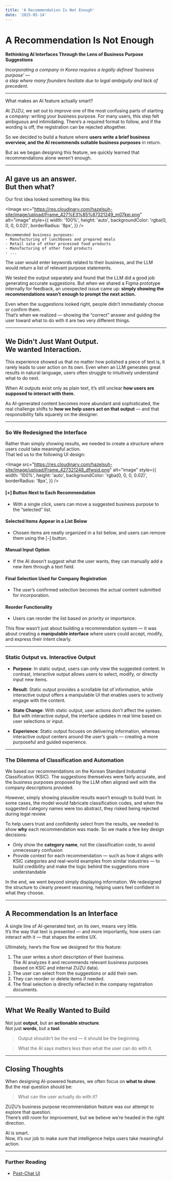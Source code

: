 ```yaml
---
title: 'A Recommendation Is Not Enough'
date: '2025-05-14'
---
```


<Cover
  src="https://res.cloudinary.com/hazelsuh-site/image/upload/Frame_427321248_dfwsid.png"
  alt=""
  caption=""
/>

# A Recommendation Is Not Enough

**Rethinking AI Interfaces Through the Lens of Business Purpose Suggestions**

_Incorporating a company in Korea requires a legally defined ‘business purpose’ —  
a step where many founders hesitate due to legal ambiguity and lack of precedent._

---

What makes an AI feature actually smart?

At ZUZU, we set out to improve one of the most confusing parts of starting a company: writing your business purpose. For many users, this step felt ambiguous and intimidating. There’s a required format to follow, and if the wording is off, the registration can be rejected altogether.

So we decided to build a feature where **users write a brief business overview, and the AI recommends suitable business purposes** in return.

But as we began designing this feature, we quickly learned that recommendations alone weren’t enough.

---

## AI gave us an answer. <br/>But then what?

Our first idea looked something like this:

<Image
  src="https://res.cloudinary.com/hazelsuh-site/image/upload/Frame_427%E3%85%87321249_m07kei.png"
  alt="image"
  style={{
    width: '100%',
    height: 'auto',
    backgroundColor: 'rgba(0, 0, 0, 0.02)',
    borderRadius: '8px',
  }}
/>

```
Recommended business purposes:
- Manufacturing of lunchboxes and prepared meals
- Retail sale of other processed food products
- Manufacturing of other food products
- ...
```

The user would enter keywords related to their business, and the LLM would return a list of relevant purpose statements.

We tested the output separately and found that the LLM did a good job generating accurate suggestions. But when we shared a Figma prototype internally for feedback, an unexpected issue came up: **simply showing the recommendations wasn’t enough to prompt the next action.**

Even when the suggestions looked right, people didn’t immediately choose or confirm them.  
That’s when we realized — showing the “correct” answer and guiding the user toward what to do with it are two very different things.

---

## We Didn't Just Want Output. <br/>We wanted Interaction.

This experience showed us that no matter how polished a piece of text is, it rarely leads to user action on its own. Even when an LLM generates great results in natural language, users often struggle to intuitively understand what to do next.

When AI outputs exist only as plain text, it’s still unclear **how users are supposed to interact with them.**

As AI-generated content becomes more abundant and sophisticated, the real challenge shifts to **how we help users act on that output** — and that responsibility falls squarely on the designer.

---

### So We Redesigned the Interface

Rather than simply showing results, we needed to create a structure where users could take meaningful action.  
That led us to the following UI design:

<Image
  src="https://res.cloudinary.com/hazelsuh-site/image/upload/Frame_427321248_dfwsid.png"
  alt="image"
  style={{
    width: '100%',
    height: 'auto',
    backgroundColor: 'rgba(0, 0, 0, 0.02)',
    borderRadius: '8px',
  }}
/>

#### [+] Button Next to Each Recommendation

- With a single click, users can move a suggested business purpose to the “selected” list.

#### Selected Items Appear in a List Below

- Chosen items are neatly organized in a list below, and users can remove them using the [-] button.

#### Manual Input Option

- If the AI doesn’t suggest what the user wants, they can manually add a new item through a text field.

#### Final Selection Used for Company Registration

- The user’s confirmed selection becomes the actual content submitted for incorporation.

#### Reorder Functionality

- Users can reorder the list based on priority or importance.

This flow wasn’t just about building a recommendation system — it was about creating a **manipulable interface** where users could accept, modify, and express their intent clearly.

---

### Static Output vs. Interactive Output

- **Purpose**: In static output, users can only view the suggested content. In contrast, interactive output allows users to select, modify, or directly input new items.

- **Result**: Static output provides a scrollable list of information, while interactive output offers a manipulable UI that enables users to actively engage with the content.

- **State Change**: With static output, user actions don’t affect the system. But with interactive output, the interface updates in real time based on user selections or input.

- **Experience**: Static output focuses on delivering information, whereas interactive output centers around the user’s goals — creating a more purposeful and guided experience.

---

### The Dilemma of Classification and Automation

We based our recommendations on the Korean Standard Industrial Classification (KSIC). The suggestions themselves were fairly accurate, and the business purposes proposed by the LLM often aligned well with the company descriptions provided.

However, simply showing plausible results wasn’t enough to build trust. In some cases, the model would fabricate classification codes, and when the suggested category names were too abstract, they risked being rejected during legal review.

To help users trust and confidently select from the results, we needed to show **why** each recommendation was made. So we made a few key design decisions:

- Only show the **category name**, not the classification code, to avoid unnecessary confusion
- Provide context for each recommendation — such as how it aligns with KSIC categories and real-world examples from similar industries — to build credibility and make the logic behind the suggestions more understandable

In the end, we went beyond simply displaying information. We redesigned the structure to clearly present reasoning, helping users feel confident in what they choose.

---

## A Recommendation Is an Interface

A single line of AI-generated text, on its own, means very little.  
It’s the way that text is presented — and more importantly, how users can interact with it — that shapes the entire UX.

Ultimately, here’s the flow we designed for this feature:

1. The user writes a short description of their business.  
   The AI analyzes it and recommends relevant business purposes  
   (based on KSIC and internal ZUZU data).
2. The user can select from the suggestions or add their own.
3. They can reorder or delete items if needed.
4. The final selection is directly reflected in the company registration documents.

---

## What We Really Wanted to Build

Not just **output**, but an **actionable structure**.  
Not just **words**, but a **tool**.

> Output shouldn’t be the end — it should be the beginning.

> What the AI says matters less than what the user can do with it.

---

## Closing Thoughts

When designing AI-powered features, we often focus on **what to show**.  
But the real question should be:

> What can the user actually do with it?

ZUZU’s business purpose recommendation feature was our attempt to explore that question.  
There’s still room for improvement, but we believe we’re headed in the right direction.

AI is smart.  
Now, it’s our job to make sure that intelligence helps users take meaningful action.

---

### Further Reading

- [Post-Chat UI](https://allenpike.com/2025/post-chat-llm-ui)
